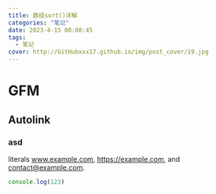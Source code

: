 ---
title: 数组sort()详解
categories: "笔记"
date: 2023-4-15 00:08:45
tags:
  - 笔记
cover: http://GitHubxxx17.github.io/img/post_cover/19.jpg
---


<Counter />

# GFM 

## Autolink 

### asd

literals www.example.com, https://example.com, and contact@example.com.

```js
console.log(123)
```